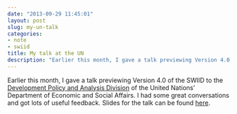 ```yaml
---
date: "2013-09-29 11:45:01"
layout: post
slug: my-un-talk
categories:
- note
- swiid
title: My talk at the UN
description: "Earlier this month, I gave a talk previewing Version 4.0 of the SWIID to the Development Policy and Analysis Division of the..."
---
```


Earlier this month, I gave a talk previewing Version 4.0 of the SWIID to the [Development Policy and Analysis Division](http://www.un.org/en/development/desa/policy/index.shtml) of the United Nations' Department of Economic and Social Affairs. I had some great conversations and got lots of useful feedback. Slides for the talk can be found [here](/papers/swiid_un_talk/).
